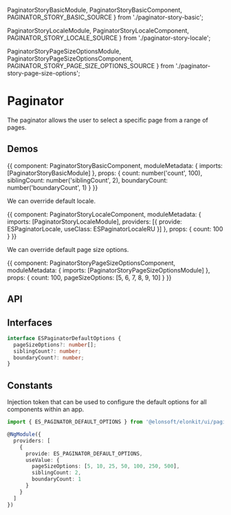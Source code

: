 


  PaginatorStoryBasicModule,
  PaginatorStoryBasicComponent,
  PAGINATOR_STORY_BASIC_SOURCE
} from './paginator-story-basic';

  PaginatorStoryLocaleModule,
  PaginatorStoryLocaleComponent,
  PAGINATOR_STORY_LOCALE_SOURCE
} from './paginator-story-locale';

  PaginatorStoryPageSizeOptionsModule,
  PaginatorStoryPageSizeOptionsComponent,
  PAGINATOR_STORY_PAGE_SIZE_OPTIONS_SOURCE
} from './paginator-story-page-size-options';

<Meta title='UI/Paginator' component={ESPaginatorComponent} />

# Paginator

The paginator allows the user to select a specific page from a range of pages.

## Demos

<Canvas source={PAGINATOR_STORY_BASIC_SOURCE}>
  <Story name='Basic' height='270px'>
    {{
      component: PaginatorStoryBasicComponent,
      moduleMetadata: {
        imports: [PaginatorStoryBasicModule]
      },
      props: {
        count: number('count', 100),
        siblingCount: number('siblingCount', 2),
        boundaryCount: number('boundaryCount', 1)
      }
    }}
  </Story>
</Canvas>

We can override default locale.

<Canvas source={PAGINATOR_STORY_LOCALE_SOURCE}>
  <Story name='Locale' height='270px'>
    {{
      component: PaginatorStoryLocaleComponent,
      moduleMetadata: {
        imports: [PaginatorStoryLocaleModule],
        providers: [{ provide: ESPaginatorLocale, useClass: ESPaginatorLocaleRU }]
      },
      props: {
        count: 100
      }
    }}
  </Story>
</Canvas>

We can override default page size options.

<Canvas source={PAGINATOR_STORY_PAGE_SIZE_OPTIONS_SOURCE}>
  <Story name='Page size options' height='250px'>
    {{
      component: PaginatorStoryPageSizeOptionsComponent,
      moduleMetadata: {
        imports: [PaginatorStoryPageSizeOptionsModule]
      },
      props: {
        count: 100,
        pageSizeOptions: [5, 6, 7, 8, 9, 10]
      }
    }}
  </Story>
</Canvas>

## API

<ArgsTable />

## Interfaces

```ts
interface ESPaginatorDefaultOptions {
  pageSizeOptions?: number[];
  siblingCount?: number;
  boundaryCount?: number;
}
```

## Constants

Injection token that can be used to configure the default options for all components within an app.

```ts
import { ES_PAGINATOR_DEFAULT_OPTIONS } from '@elonsoft/elonkit/ui/paginator';

@NgModule({
  providers: [
    {
      provide: ES_PAGINATOR_DEFAULT_OPTIONS,
      useValue: {
        pageSizeOptions: [5, 10, 25, 50, 100, 250, 500],
        siblingCount: 2,
        boundaryCount: 1
      }
    }
  ]
})
```
